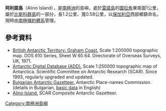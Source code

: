 {{coord|65|32|32|S|65|37|28|W|display=title}}

'''阿利諾島'''（Alino Island），是[[南極洲|南極洲]]的島嶼，處於[[雷諾島|雷諾島]]的[[圖拉角|圖拉角]]東南面1公里，屬於[[比斯科群島|比斯科群島]]的一部分，長1.2公里、寬0.58公里，以[[保加利亞|保加利亞]]西部鄉鎮命名，現時由[[南極條約體系|南極條約體系]]管理。

==參考資料==
* [https://data.aad.gov.au/aadc/mapcat/display_map.cfm?map_id=3110 British Antarctic Territory: Graham Coast.] {{Wayback|url=https://data.aad.gov.au/aadc/mapcat/display_map.cfm?map_id=3110 |date=20131112130011 }}  Scale 1:200000 topographic map.  DOS 610 Series, Sheet W 65 64.  Directorate of Overseas Surveys, UK, 1971.
* [http://www.add.scar.org Antarctic Digital Database (ADD).] {{Wayback|url=http://www.add.scar.org/ |date=20170305000653 }} Scale 1:250000 topographic map of Antarctica. Scientific Committee on Antarctic Research (SCAR). Since 1993, regularly upgraded and updated.
* [http://apcbg.org/gazet-bg.doc Bulgarian Antarctic Gazetteer.] {{Wayback|url=http://apcbg.org/gazet-bg.doc |date=20131012104624 }} Antarctic Place-names Commission. (details in Bulgarian, [http://apcbg.org/gazet.htm basic data] {{Wayback|url=http://apcbg.org/gazet.htm |date=20160304071225 }} in English)
* [https://data.aad.gov.au/aadc/gaz/scar/display_name.cfm?gaz_id=137770 Alino Island.] SCAR Composite Antarctic Gazetteer.

{{DEFAULTSORT:Alino Island}}
[[Category:南極洲島嶼|Category:南極洲島嶼]]

{{Biscoes-geo-stub}}